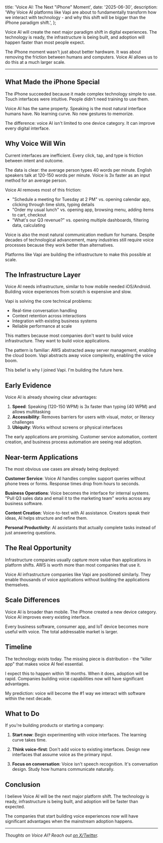 
  title: 'Voice AI: The Next "iPhone" Moment',
  date: '2025-06-30',
  description:
    'Why Voice AI platforms like Vapi are about to fundamentally transform how we interact with technology - and why this shift will be bigger than the iPhone paradigm shift.',
};

Voice AI will create the next major paradigm shift in digital experiences. The technology is ready, the infrastructure is being built, and adoption will happen faster than most people expect.

The iPhone moment wasn't just about better hardware. It was about removing the friction between humans and computers. Voice AI allows us to do this at a much larger scale.

---

## What Made the iPhone Special

The iPhone succeeded because it made complex technology simple to use. Touch interfaces were intuitive. People didn't need training to use them.

Voice AI has the same property. Speaking is the most natural interface humans have. No learning curve. No new gestures to memorize.

The difference: voice AI isn't limited to one device category. It can improve every digital interface.

## Why Voice Will Win

Current interfaces are inefficient. Every click, tap, and type is friction between intent and outcome.

The data is clear: the average person types 40 words per minute. English speakers talk at 120-150 words per minute. Voice is 3x faster as an input method for an average person.

Voice AI removes most of this friction:

- "Schedule a meeting for Tuesday at 2 PM" vs. opening calendar app, clicking through time slots, typing details
- "Order my usual lunch" vs. opening app, browsing menu, adding items to cart, checkout
- "What's our Q3 revenue?" vs. opening multiple dashboards, filtering data, calculating

Voice is also the most natural communication medium for humans. Despite decades of technological advancement, many industries still require voice processes because they work better than alternatives.

Platforms like Vapi are building the infrastructure to make this possible at scale.

## The Infrastructure Layer

Voice AI needs infrastructure, similar to how mobile needed iOS/Android. Building voice experiences from scratch is expensive and slow.

Vapi is solving the core technical problems:

- Real-time conversation handling
- Context retention across interactions
- Integration with existing business systems
- Reliable performance at scale

This matters because most companies don't want to build voice infrastructure. They want to build voice applications.

The pattern is familiar: AWS abstracted away server management, enabling the cloud boom. Vapi abstracts away voice complexity, enabling the voice boom.

This belief is why I joined Vapi. I'm building the future here.

## Early Evidence

Voice AI is already showing clear advantages:

1. **Speed**: Speaking (120-150 WPM) is 3x faster than typing (40 WPM) and allows multitasking
2. **Accessibility**: Removes barriers for users with visual, motor, or literacy challenges
3. **Ubiquity**: Works without screens or physical interfaces

The early applications are promising. Customer service automation, content creation, and business process automation are seeing real adoption.

## Near-term Applications

The most obvious use cases are already being deployed:

**Customer Service**: Voice AI handles complex support queries without phone trees or forms. Response times drop from hours to seconds.

**Business Operations**: Voice becomes the interface for internal systems. "Pull Q3 sales data and email it to the marketing team" works across any business software.

**Content Creation**: Voice-to-text with AI assistance. Creators speak their ideas, AI helps structure and refine them.

**Personal Productivity**: AI assistants that actually complete tasks instead of just answering questions.

## The Real Opportunity

Infrastructure companies usually capture more value than applications in platform shifts. AWS is worth more than most companies that use it.

Voice AI infrastructure companies like Vapi are positioned similarly. They enable thousands of voice applications without building the applications themselves.

## Scale Differences

Voice AI is broader than mobile. The iPhone created a new device category. Voice AI improves every existing interface.

Every business software, consumer app, and IoT device becomes more useful with voice. The total addressable market is larger.

## Timeline

The technology exists today. The missing piece is distribution - the "killer app" that makes voice AI feel essential.

I expect this to happen within 18 months. When it does, adoption will be rapid. Companies building voice capabilities now will have significant advantages.

My prediction: voice will become the #1 way we interact with software within the next decade.

## What to Do

If you're building products or starting a company:

1. **Start now**: Begin experimenting with voice interfaces. The learning curve takes time.

2. **Think voice-first**: Don't add voice to existing interfaces. Design new interfaces that assume voice as the primary input.

3. **Focus on conversation**: Voice isn't speech recognition. It's conversation design. Study how humans communicate naturally.

## Conclusion

I believe Voice AI will be the next major platform shift. The technology is ready, infrastructure is being built, and adoption will be faster than expected.

The companies that start building voice experiences now will have significant advantages when the mainstream adoption happens.

---

_Thoughts on Voice AI? Reach out [on X/Twitter](https://x.com/dan_goosewin)._
